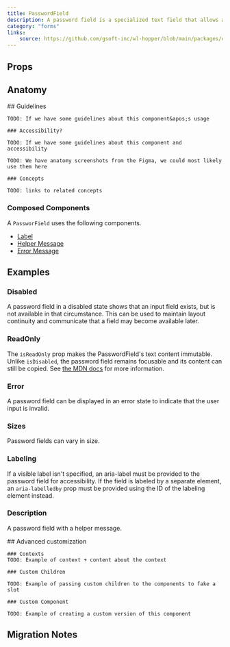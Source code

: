 ```yaml
---
title: PasswordField
description: A password field is a specialized text field that allows a user to enter a password.
category: "forms"
links:
    source: https://github.com/gsoft-inc/wl-hopper/blob/main/packages/components/src/inputs/src/PasswordField.tsx
---
```


<Example src="inputs/docs/passwordField/preview" isOpen />

## Props

<PropTable component="PasswordField" />

## Anatomy

<FeatureFlag flag="next">
    ## Guidelines

    TODO: If we have some guidelines about this component&apos;s usage

    ### Accessibility?

    TODO: If we have some guidelines about this component and accessibility
</FeatureFlag>

<FeatureFlag flag="rc">

    TODO: We have anatomy screenshots from the Figma, we could most likely use them here

    ### Concepts

    TODO: links to related concepts
</FeatureFlag>

### Composed Components

A `PassworField` uses the following components.

- [Label](./Label)
- [Helper Message](./HelperMessage)
- [Error Message](./ErrorMessage)

## Examples

### Disabled
A password field in a disabled state shows that an input field exists, but is not available in that circumstance. This can be used to maintain layout continuity and communicate that a field may become available later.

<Example src="inputs/docs/passwordField/disabled" />

### ReadOnly
The `isReadOnly` prop makes the PasswordField's text content immutable. Unlike `isDisabled`, the password field remains focusable and its content can still be copied. See [the MDN docs](https://developer.mozilla.org/en-US/docs/Web/HTML/Attributes/readonly) for more information.

<Example src="inputs/docs/passwordField/readOnly" />

### Error
A password field can be displayed in an error state to indicate that the user input is invalid.

<Example src="inputs/docs/passwordField/error" />

### Sizes
Password fields can vary in size.

<Example src="inputs/docs/passwordField/sizes" />

### Labeling
If a visible label isn't specified, an aria-label must be provided to the password field for accessibility. If the field is labeled by a separate element, an `aria-labelledby` prop must be provided using the ID of the labeling element instead.

<Example src="inputs/docs/passwordField/labeling" />

### Description
A password field with a helper message.

<Example src="inputs/docs/passwordField/description" />

<FeatureFlag flag="next">
    ## Advanced customization

    ### Contexts
    TODO: Example of context + content about the context

    ### Custom Children

    TODO: Example of passing custom children to the components to fake a slot

    ### Custom Component

    TODO: Example of creating a custom version of this component
</FeatureFlag>

## Migration Notes

<MigrateGuide src="inputs/docs/migration-notes-password-field" />
